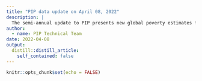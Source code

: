 ```yaml
---
title: "PIP data update on April 08, 2022"
description: |
  The semi-annual update to PIP presents new global poverty estimates for 2018 and revises previously published estimates, as a result of newly available survey data (a large number of new country-years have been added) and several changes to the underlying data. Further details on the changes are available in [this document](https://documents.worldbank.org/en/publication/documents-reports/documentdetail/099422404082231105/idu02070690808ee7044720a1e6010de398e6a75).
author:
  - name: PIP Technical Team
date: 2022-04-08
output:
  distill::distill_article:
    self_contained: false
---
```



```r
knitr::opts_chunk$set(echo = FALSE)
```



